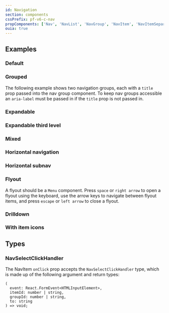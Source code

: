 ```yaml
---
id: Navigation
section: components
cssPrefix: pf-v6-c-nav
propComponents: ['Nav', 'NavList', 'NavGroup', 'NavItem', 'NavItemSeparator', 'NavExpandable']
ouia: true
---
```



## Examples

### Default



<LiveExample src={NavDefault} />

### Grouped

The following example shows two navigation groups, each with a `title` prop passed into the nav group component. To keep nav groups accessible an `aria-label` must be passed in if the `title` prop is not passed in.



<LiveExample src={NavGrouped} />

### Expandable



<LiveExample src={NavExpandable} />

### Expandable third level



<LiveExample src={NavExpandableThirdLevel} />

### Mixed



<LiveExample src={NavMixed} />

### Horizontal navigation



<LiveExample src={NavHorizontalNav} />

### Horizontal subnav



<LiveExample src={NavHorizontalSubNav} />

### Flyout

A flyout should be a `Menu` component. Press `space` or `right arrow` to open a flyout using the keyboard, use the arrow keys to navigate between flyout items, and press `escape` or `left arrow` to close a flyout.



<LiveExample src={NavFlyout} />

### Drilldown



<LiveExample src={NavDrilldown} />

### With item icons



<LiveExample src={NavIcons} />


## Types

### NavSelectClickHandler

The NavItem `onClick` prop accepts the `NavSelectClickHandler` type, which is made up of the following argument and return types:

```
(
  event: React.FormEvent<HTMLInputElement>,
  itemId: number | string,
  groupId: number | string,
  to: string
) => void;
```
